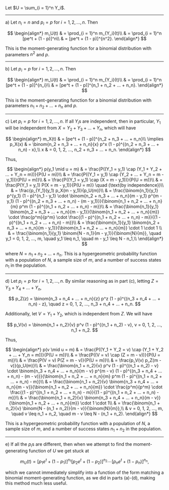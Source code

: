 Let $U = \sum_{i = 1}^n Y_i$.

---

a) Let $n_i = n$ and $p_i = p$ for $i = 1, 2, ..., n$. Then

$$
\begin{align*}
    m_U(t) & = \prod_{i = 1}^n m_{Y_i}(t)\\
    & = \prod_{i = 1}^n [pe^t + (1 - p)]^n\\
    & = [pe^t + (1 - p)]^{n^2}.
\end{align*}
$$

This is the moment-generating function for a binomial distribution with parameters $n^2$ and $p$.

---

b) Let $p_i = p$ for $i = 1, 2, ..., n$. Then

$$
\begin{align*}
    m_U(t) & = \prod_{i = 1}^n m_{Y_i}(t)\\
    & = \prod_{i = 1}^n [pe^t + (1 - p)]^{n_i}\\
    & = [pe^t + (1 - p)]^{n_1 + n_2 + ... + n_n}.
\end{align*}
$$

This is the moment-generating function for a binomial distribution with parameters $n_1 + n_2 + ... + n_n$ and $p$.

---

c) Let $p_i = p$ for $i = 1, 2, ..., n$. If all $Y_i$s are independent, then in particular, $Y_1$ will be independent from $X = Y_2 + Y_3 + ... + Y_n$, which will have

$$
\begin{align*}
    m_X(t) & = [pe^t + (1 - p)]^{n_2 + n_3 + ... + n_n}\\
    \implies p_X(x) & = \binom{n_2 + n_3 + ... + n_n}{x} p^x (1 - p)^{(n_2 + n_3 + ... + n_n) - x},\\
    x & = 0, 1, 2, ..., n_2 + n_3 + ... + n_n.
\end{align*}
$$

Thus,

$$
\begin{align*}
    p(y_1 \mid u = m) & = \frac{P((Y_1 = y_1) \cap (Y_1 + Y_2 + ... + Y_n = m))}{P(U = m)}\\
    & = \frac{P((Y_1 = y_1) \cap (Y_2 + ... + Y_n = m - y_1))}{P(U = m)}\\
    & = \frac{P((Y_1 = y_1) \cap (X = m - y_1))}{P(U = m)}\\
    & = \frac{P(Y_1 = y_1) P(X = m - y_1)}{P(U = m)} \quad (\text{by independence})\\
    & = \frac{p_{Y_1}(y_1) p_X(m - y_1)}{p_U(m)}\\
    & = \frac{\binom{n_1}{y_1} p^{y_1} (1 - p)^{n_1 - y_1} \cdot \binom{n_2 + n_3 + ... + n_n}{m - y_1} p^{m - y_1} (1 - p)^{(n_2 + n_3 + ... + n_n) - (m - y_1)}}{\binom{n_1 + n_2 + ... + n_n}{m} p^m (1 - p)^{(n_1 + n_2 + ... + n_n) - m}}\\
    & = \frac{\binom{n_1}{y_1} \binom{n_2 + n_3 + ... + n_n}{m - y_1}}{\binom{n_1 + n_2 + ... + n_n}{m}} \cdot \frac{p^m}{p^m} \cdot \frac{(1 - p)^{(n_1 + n_2 + ... + n_n) - m}}{(1 - p)^{(n_1 + n_2 + ... + n_n) - m}}\\
    & = \frac{\binom{n_1}{y_1} \binom{n_2 + n_3 + ... + n_n}{m - y_1}}{\binom{n_1 + n_2 + ... + n_n}{m}} \cdot 1 \cdot 1 \\
    & = \frac{\binom{n_1}{y_1} \binom{N - n_1}{m - y_1}}{\binom{N}{m}}, \quad y_1 = 0, 1, 2, ..., m, \quad y_1 \leq n_1, \quad m - y_1 \leq N - n_1,\\
\end{align*}
$$

where $N = n_1 + n_2 + ... + n_n$. This is a hypergeometric probability function with a population of $N$, a sample size of $m$, and a number of success states $n_1$ in the population.

---

d) Let $p_i = p$ for $i = 1, 2, ..., n$. By similar reasoning as in part (c), letting $Z = Y_3 + Y_4 + ... + Y_n$,

$$
p_Z(z) = \binom{n_3 + n_4 + ... + n_n}{z} p^z (1 - p)^{(n_3 + n_4 + ... + n_n) - z}, \quad z = 0, 1, 2, ..., n_3 + n_4 + ... + n_n.
$$

Additionally, let $V = Y_1 + Y_2$, which is independent from $Z$. We will have

$$
p_V(v) = \binom{n_1 + n_2}{v} p^v (1 - p)^{(n_1 + n_2) - v}, v = 0, 1, 2, ..., n_1 + n_2.
$$

Thus,

$$
\begin{align*}
    p(v \mid u = m) & = \frac{P((Y_1 + Y_2 = v) \cap (Y_1 + Y_2 + ... + Y_n = m))}{P(U = m)}\\
    & = \frac{P((V = v) \cap (Z = m - v))}{P(U = m)}\\
    & = \frac{P(V = v) P(Z = m - v)}{P(U = m)}\\
    & = \frac{p_V(v) p_Z(m - v)}{p_U(m)}\\
    & = \frac{\binom{n_1 + n_2}{v} p^v (1 - p)^{(n_1 + n_2) - v} \cdot \binom{n_3 + n_4 + ... + n_n}{m - v} p^{m - v} (1 - p)^{(n_3 + n_4 + ... + n_n) - (m - v)}}{\binom{n_1 + n_2 + ... + n_n}{m} p^m (1 - p)^{(n_1 + n_2 + ... + n_n) - m}}\\
    & = \frac{\binom{n_1 + n_2}{v} \binom{n_3 + n_4 + ... + n_n}{m - v}}{\binom{n_1 + n_2 + ... + n_n}{m}} \cdot \frac{p^m}{p^m} \cdot \frac{(1 - p)^{(n_1 + n_2 + ... + n_n) - m}}{(1 - p)^{(n_1 + n_2 + ... + n_n) - m}}\\
    & = \frac{\binom{n_1 + n_2}{v} \binom{n_3 + n_4 + ... + n_n}{m - v}}{\binom{n_1 + n_2 + ... + n_n}{m}} \cdot 1 \cdot 1\\
    & = \frac{\binom{n_1 + n_2}{v} \binom{N - (n_1 + n_2)}{m - v}}{\binom{N}{m}},\\
    & v = 0, 1, 2, ..., m, \quad v \leq n_1 + n_2, \quad m - v \leq N - (n_1 + n_2).
\end{align*}
$$

This is a hypergeometric probability function with a population of $N$, a sample size of $m$, and a number of success states $n_1 + n_2$ in the population.

---

e) If all the $p_i$s are different, then when we attempt to find the moment-generating function of $U$ we get stuck at

$$
m_U(t) = [p_1 e^t + (1 - p_1)]^{n_1} [p_2 e^t + (1 - p_2)]^{n_2} \cdots [p_n e^t + (1 - p_n)]^{n_n},
$$

which we cannot immediately simplify into a function of the form matching a binomial moment-generating function, as we did in parts (a)-(d), making this method much less useful.
